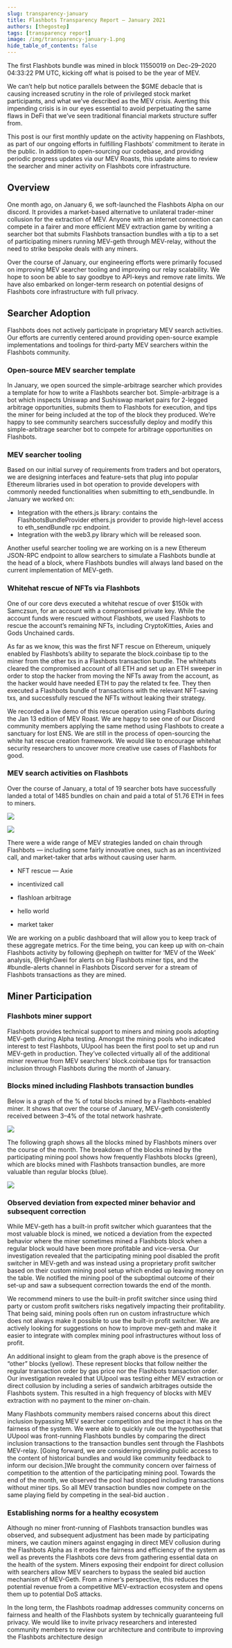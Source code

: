 ```yaml
---
slug: transparency-january
title: Flashbots Transparency Report — January 2021
authors: [thegostep]
tags: [transparency report]
image: /img/transparency-january-1.png
hide_table_of_contents: false
---
```

The first Flashbots bundle was mined in block 11550019 on Dec-29–2020 04:33:22 PM UTC, kicking off what is poised to be the year of MEV.
<!--truncate-->
We can’t help but notice parallels between the $GME debacle that is causing increased scrutiny in the role of privileged stock market participants, and what we’ve described as the MEV crisis. Averting this impending crisis is in our eyes essential to avoid perpetuating the same flaws in DeFi that we’ve seen traditional financial markets structure suffer from.

This post is our first monthly update on the activity happening on Flashbots, as part of our ongoing efforts in fulfilling Flashbots’ commitment to iterate in the public. In addition to open-sourcing our codebase, and providing periodic progress updates via our MEV Roasts, this update aims to review the searcher and miner activity on Flashbots core infrastructure.

## Overview
One month ago, on January 6, we soft-launched the Flashbots Alpha on our discord. It provides a market-based alternative to unilateral trader-miner collusion for the extraction of MEV. Anyone with an internet connection can compete in a fairer and more efficient MEV extraction game by writing a searcher bot that submits Flashbots transaction bundles with a tip to a set of participating miners running MEV-geth through MEV-relay, without the need to strike bespoke deals with any miners.

Over the course of January, our engineering efforts were primarily focused on improving MEV searcher tooling and improving our relay scalability. We hope to soon be able to say goodbye to API-keys and remove rate limits. We have also embarked on longer-term research on potential designs of Flashbots core infrastructure with full privacy.

## Searcher Adoption
Flashbots does not actively participate in proprietary MEV search activities. Our efforts are currently centered around providing open-source example implementations and toolings for third-party MEV searchers within the Flashbots community.

### Open-source MEV searcher template
In January, we open sourced the simple-arbitrage searcher which provides a template for how to write a Flashbots searcher bot. Simple-arbitrage is a bot which inspects Uniswap and Sushiswap market pairs for 2-legged arbitrage opportunities, submits them to Flashbots for execution, and tips the miner for being included at the top of the block they produced. We’re happy to see community searchers successfully deploy and modify this simple-arbitrage searcher bot to compete for arbitrage opportunities on Flashbots.

### MEV searcher tooling
Based on our initial survey of requirements from traders and bot operators, we are designing interfaces and feature-sets that plug into popular Ethereum libraries used in bot operation to provide developers with commonly needed functionalities when submitting to eth_sendbundle. In January we worked on:
* Integration with the ethers.js library: contains the FlashbotsBundleProvider ethers.js provider to provide high-level access to eth_sendBundle rpc endpoint.
* Integration with the web3.py library which will be released soon.

Another useful searcher tooling we are working on is a new Ethereum JSON-RPC endpoint to allow searchers to simulate a Flashbots bundle at the head of a block, where Flashbots bundles will always land based on the current implementation of MEV-geth.

### Whitehat rescue of NFTs via Flashbots
One of our core devs executed a whitehat rescue of over $150k with Samczsun, for an account with a compromised private key. While the account funds were rescued without Flashbots, we used Flashbots to rescue the account’s remaining NFTs, including CryptoKitties, Axies and Gods Unchained cards.

As far as we know, this was the first NFT rescue on Ethereum, uniquely enabled by Flashbots’s ability to separate the block.coinbase tip to the miner from the other txs in a Flashbots transaction bundle. The whitehats cleared the compromised account of all ETH and set up an ETH sweeper in order to stop the hacker from moving the NFTs away from the account, as the hacker would have needed ETH to pay the related tx fee. They then executed a Flashbots bundle of transactions with the relevant NFT-saving txs, and successfully rescued the NFTs without leaking their strategy.

We recorded a live demo of this rescue operation using Flashbots during the Jan 13 edition of MEV Roast. We are happy to see one of our Discord community members applying the same method using Flashbots to create a sanctuary for lost ENS. We are still in the process of open-sourcing the white hat rescue creation framework. We would like to encourage whitehat security researchers to uncover more creative use cases of Flashbots for good.

### MEV search activities on Flashbots
Over the course of January, a total of 19 searcher bots have successfully landed a total of 1485 bundles on chain and paid a total of 51.76 ETH in fees to miners.

![](/img/transparency-january-2.png)

![](/img/transparency-january-3.png)

There were a wide range of MEV strategies landed on chain through Flashbots — including some fairly innovative ones, such as an incentivized call, and market-taker that arbs without causing user harm.

* NFT rescue — Axie

* incentivized call

* flashloan arbitrage

* hello world

* market taker

We are working on a public dashboard that will allow you to keep track of these aggregate metrics. For the time being, you can keep up with on-chain Flashbots activity by following @epheph on twitter for ‘MEV of the Week’ analysis, @HighGwei for alerts on big Flashbots miner tips, and the #bundle-alerts channel in Flashbots Discord server for a stream of Flashbots transactions as they are mined.

## Miner Participation
### Flashbots miner support
Flashbots provides technical support to miners and mining pools adopting MEV-geth during Alpha testing. Amongst the mining pools who indicated interest to test Flashbots, UUpool has been the first pool to set up and run MEV-geth in production. They’ve collected virtually all of the additional miner revenue from MEV searchers’ block.coinbase tips for transaction inclusion through Flashbots during the month of January.

### Blocks mined including Flashbots transaction bundles
Below is a graph of the % of total blocks mined by a Flashbots-enabled miner. It shows that over the course of January, MEV-geth consistently received between 3–4% of the total network hashrate.

![](/img/transparency-january-4.png)

The following graph shows all the blocks mined by Flashbots miners over the course of the month. The breakdown of the blocks mined by the participating mining pool shows how frequently Flashbots blocks (green), which are blocks mined with Flashbots transaction bundles, are more valuable than regular blocks (blue).

![](/img/transparency-january-5.png)

### Observed deviation from expected miner behavior and subsequent correction
While MEV-geth has a built-in profit switcher which guarantees that the most valuable block is mined, we noticed a deviation from the expected behavior where the miner sometimes mined a Flashbots block when a regular block would have been more profitable and vice-versa. Our investigation revealed that the participating mining pool disabled the profit switcher in MEV-geth and was instead using a proprietary profit switcher based on their custom mining pool setup which ended up leaving money on the table. We notified the mining pool of the suboptimal outcome of their set-up and saw a subsequent correction towards the end of the month.

We recommend miners to use the built-in profit switcher since using third party or custom profit switchers risks negatively impacting their profitability. That being said, mining pools often run on custom infrastructure which does not always make it possible to use the built-in profit switcher. We are actively looking for suggestions on how to improve mev-geth and make it easier to integrate with complex mining pool infrastructures without loss of profit.

An additional insight to gleam from the graph above is the presence of “other” blocks (yellow). These represent blocks that follow neither the regular transaction order by gas price nor the Flashbots transaction order. Our investigation revealed that UUpool was testing either MEV extraction or direct collusion by including a series of sandwich arbitrages outside the Flashbots system. This resulted in a high frequency of blocks with MEV extraction with no payment to the miner on-chain.

Many Flashbots community members raised concerns about this direct inclusion bypassing MEV searcher competition and the impact it has on the fairness of the system. We were able to quickly rule out the hypothesis that UUpool was front-running Flashbots bundles by comparing the direct inclusion transactions to the transaction bundles sent through the Flashbots MEV-relay. [Going forward, we are considering providing public access to the content of historical bundles and would like community feedback to inform our decision.]We brought the community concern over fairness of competition to the attention of the participating mining pool. Towards the end of the month, we observed the pool had stopped including transactions without miner tips. So all MEV transaction bundles now compete on the same playing field by competing in the seal-bid auction .

### Establishing norms for a healthy ecosystem
Although no miner front-running of Flashbots transaction bundles was observed, and subsequent adjustment has been made by participating miners, we caution miners against engaging in direct MEV collusion during the Flashbots Alpha as it erodes the fairness and efficiency of the system as well as prevents the Flashbots core devs from gathering essential data on the health of the system. Miners exposing their endpoint for direct collusion with searchers allow MEV searchers to bypass the sealed bid auction mechanism of MEV-Geth. From a miner’s perspective, this reduces the potential revenue from a competitive MEV-extraction ecosystem and opens them up to potential DoS attacks.

In the long term, the Flashbots roadmap addresses community concerns on fairness and health of the Flashbots system by technically guaranteeing full privacy. We would like to invite privacy researchers and interested community members to review our architecture and contribute to improving the Flashbots architecture design
